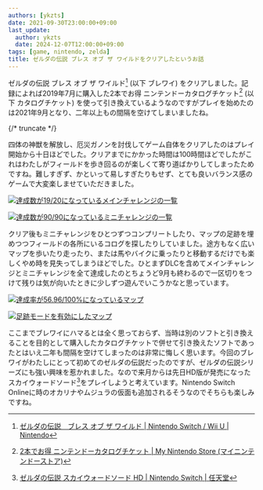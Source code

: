 ```yaml
---
authors: [ykzts]
date: 2021-09-30T23:00:00+09:00
last_update:
  author: ykzts
  date: 2024-12-07T12:00:00+09:00
tags: [game, nintendo, zelda]
title: ゼルダの伝説 ブレス オブ ザ ワイルドをクリアしたというお話
---
```


ゼルダの伝説 ブレス オブ ザ ワイルド[^1] (以下 ブレワイ) をクリアしました。記録によれば2019年7月に購入した2本でお得 ニンテンドーカタログチケット[^2] (以下 カタログチケット) を使って引き換えているようなのですがプレイを始めたのは2021年9月となり、二年以上もの間隔を空けてしまいましたね。

{/* truncate */}

四体の神獣を解放し、厄災ガノンを討伐してゲーム自体をクリアしたのはプレイ開始から十日ほどでした。クリアまでにかかった時間は100時間ほどでしたがこれはわたしがフィールドを歩き回るのが楽しくて寄り道ばかりしてしまったためですね。難しすぎず、かといって易しすぎたりもせず、とても良いバランス感のゲームで大変楽しませていただきました。

<div className="row">
  <div className="col col--6">

[![達成数が19/20になっているメインチャレンジの一覧](./img/main-quests.jpg)](./img/main-quests.jpg)

  </div>
  <div className="col col--6">

[![達成数が90/90になっているミニチャレンジの一覧](./img/side-quests.jpg)](./img/side-quests.jpg)

  </div>
</div>

クリア後もミニチャレンジをひとつずつコンプリートしたり、マップの足跡を埋めつつフィールドの各所にいるコログを探したりしていました。途方もなく広いマップを歩いたり走ったり、または馬やバイクに乗ったりと移動するだけでも楽しくやめ時を見失ってしまうほどでした。ひとまずDLCを含めてメインチャレンジとミニチャレンジを全て達成したのとちょうど9月も終わるので一区切りをつけて残りは気が向いたときに少しずつ遊んでいこうかなと思っています。

<div className="row">
  <div className="col col--6">

[![達成率が56.96/100%になっているマップ](./img/hyrule-map.jpg)](./img/hyrule-map.jpg)

  </div>
  <div className="col col--6">

[![足跡モードを有効にしたマップ](./img/hyrule-map-with-path.jpg)](./img/hyrule-map-with-path.jpg)

  </div>
</div>

ここまでブレワイにハマるとは全く思っておらず、当時は別のソフトと引き換えることを目的として購入したカタログチケットで併せて引き換えたソフトであったとはいえ二年も間隔を空けてしまったのは非常に悔しく思います。今回のブレワイがわたしにとって初めてのゼルダの伝説だったのですが、ゼルダの伝説シリーズにも強い興味を惹かれました。なので来月からは先日HD版が発売になったスカイウォードソード[^3]をプレイしようと考えています。Nintendo Switch Onlineに時のオカリナやムジュラの仮面も追加されるそうなのでそちらも楽しみですね。

[^1]: [ゼルダの伝説　ブレス オブ ザ ワイルド | Nintendo Switch / Wii U | Nintendo](https://www.nintendo.co.jp/zelda/)

[^2]: [2本でお得 ニンテンドーカタログチケット | My Nintendo Store (マイニンテンドーストア)](https://store-jp.nintendo.com/list/software/70020000000021.html)

[^3]: [ゼルダの伝説 スカイウォードソード HD | Nintendo Switch | 任天堂](https://www.nintendo.co.jp/switch/az89a/)
